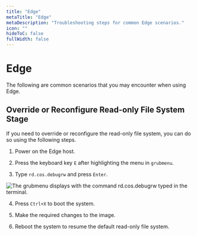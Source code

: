 ```yaml
---
title: "Edge"
metaTitle: "Edge"
metaDescription: "Troubleshooting steps for common Edge scenarios."
icon: ""
hideToC: false
fullWidth: false
---
```




# Edge

The following are common scenarios that you may encounter when using Edge. 

## Override or Reconfigure Read-only File System Stage

If you need to override or reconfigure the read-only file system, you can do so using the following steps.


1. Power on the Edge host.


2. Press the keyboard key `E` after highlighting the menu in `grubmenu`.


3. Type `rd.cos.debugrw` and press `Enter`.

![The grubmenu displays with the command rd.cos.debugrw typed in the terminal.](/troubleshooting_edge_grub-menu.png)


4. Press `Ctrl+X` to boot the system.


5. Make the required changes to the image.


6. Reboot the system to resume the default read-only file system.   

<br />